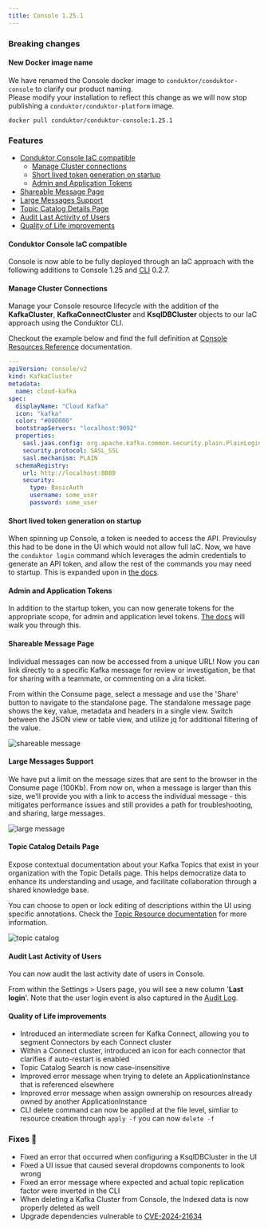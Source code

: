 ```yaml
---
title: Console 1.25.1
---
```



### Breaking changes

#### New Docker image name
We have renamed the Console docker image to `conduktor/conduktor-console` to clarify our product naming.  
Please modify your installation to reflect this change as we will now stop publishing a `conduktor/conduktor-platform` image.
```shell
docker pull conduktor/conduktor-console:1.25.1
```

### Features

- [Conduktor Console IaC compatible](#conduktor-console-iac-compatible)
  - [Manage Cluster connections](#manage-cluster-connections)
  - [Short lived token generation on startup](#short-lived-token-generation-on-startup)
  - [Admin and Application Tokens](#admin-and-application-tokens)
- [Shareable Message Page](#shareable-message-page)
- [Large Messages Support](#large-messages-support)
- [Topic Catalog Details Page](#topic-catalog-details-page)
- [Audit Last Activity of Users](#audit-last-activity-of-users)
- [Quality of Life improvements](#quality-of-life-improvements)

#### Conduktor Console IaC compatible

Console is now able to be fully deployed through an IaC approach with the following additions to Console 1.25 and [CLI](https://github.com/conduktor/ctl) 0.2.7.

#### Manage Cluster Connections
Manage your Console resource lifecycle with the addition of the **KafkaCluster**, **KafkaConnectCluster** and **KsqlDBCluster** objects to our IaC approach using the Conduktor CLI.  

Checkout the example below and find the full definition at [Console Resources Reference](https://docs.conduktor.io/platform/reference/resource-reference/console/) documentation.

```yaml
---
apiVersion: console/v2
kind: KafkaCluster
metadata:
  name: cloud-kafka
spec:
  displayName: "Cloud Kafka"
  icon: "kafka"
  color: "#000000"
  bootstrapServers: "localhost:9092"
  properties:
    sasl.jaas.config: org.apache.kafka.common.security.plain.PlainLoginModule required username="admin" password="admin-secret";
    security.protocol: SASL_SSL
    sasl.mechanism: PLAIN
  schemaRegistry:
    url: http://localhost:8080
    security:
      type: BasicAuth
      username: some_user
      password: some_user
```

#### Short lived token generation on startup

When spinning up Console, a token is needed to access the API. Previoulsy this had to be done in the UI which would not allow full IaC. Now, we have the `conduktor login` command which leverages the admin credentials to generate an API token, and allow the rest of the commands you may need to startup. This is expanded upon in [the docs](https://docs.conduktor.io/platform/reference/cli-reference/#configure).

#### Admin and Application Tokens

In addition to the startup token, you can now generate tokens for the appropriate scope, for admin and application level tokens. [The docs](https://docs.conduktor.io/platform/reference/cli-reference/#configure) will walk you through this.


#### Shareable Message Page

Individual messages can now be accessed from a unique URL! Now you can link directly to a specific Kafka message for review or investigation, be that for sharing with a teammate, or commenting on a Jira ticket.  

From within the Consume page, select a message and use the 'Share' button to navigate to the standalone page. The standalone message page shows the key, value, metadata and headers in a single view. Switch between the JSON view or table view, and utilize jq for additional filtering of the value.

![shareable message](/images/changelog/platform/v25/console-shareable-message.png)


#### Large Messages Support

We have put a limit on the message sizes that are sent to the browser in the Consume page (100Kb). From now on, when a message is larger than this size, we'll provide you with a link to access the individual message - this mitigates performance issues and still provides a path for troubleshooting, and sharing, large messages.

![large message](/images/changelog/platform/v25/console-large-message.png)

#### Topic Catalog Details Page

Expose contextual documentation about your Kafka Topics that exist in your organization with the Topic Details page. This helps democratize data to enhance its understanding and usage, and facilitate collaboration through a shared knowledge base. 

You can choose to open or lock editing of descriptions within the UI using specific annotations. Check the [Topic Resource documentation](https://docs.conduktor.io/platform/reference/resource-reference/kafka/#topic) for more information.

![topic catalog](/images/changelog/platform/v25/topic-catalog.png)

#### Audit Last Activity of Users

You can now audit the last activity date of users in Console. 

From within the Settings > Users page, you will see a new column '**Last login**'. Note that the user login event is also captured in the [Audit Log](https://docs.conduktor.io/platform/navigation/settings/audit-log/).

#### Quality of Life improvements
- Introduced an intermediate screen for Kafka Connect, allowing you to segment Connectors by each Connect cluster
- Within a Connect cluster, introduced an icon for each connector that clarifies if auto-restart is enabled
- Topic Catalog Search is now case-insensitive
- Improved error message when trying to delete an ApplicationInstance that is referenced elsewhere
- Improved error message when assign ownership on resources already owned by another ApplicationInstance
- CLI delete command can now be applied at the file level, simliar to resource creation through `apply -f` you can now `delete -f` 

### Fixes 🔨
- Fixed an error that occurred when configuring a KsqlDBCluster in the UI
- Fixed a UI issue that caused several dropdowns components to look wrong
- Fixed an error message where expected and actual topic replication factor were inverted in the CLI
- When deleting a Kafka Cluster from Console, the Indexed data is now properly deleted as well
- Upgrade dependencies vulnerable to [CVE-2024-21634](https://nvd.nist.gov/vuln/detail/CVE-2024-21634) 
